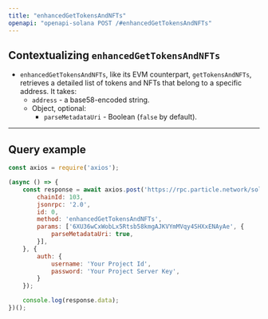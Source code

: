 ```yaml
---
title: "enhancedGetTokensAndNFTs"
openapi: "openapi-solana POST /#enhancedGetTokensAndNFTs"
---
```


## Contextualizing `enhancedGetTokensAndNFTs`

- `enhancedGetTokensAndNFTs`, like its EVM counterpart, `getTokensAndNFTs`, retrieves a detailed list of tokens and NFTs that belong to a specific address. It takes:
  - `address` - a base58-encoded string.
  - Object, optional:
    - `parseMetadataUri` - Boolean (`false` by default).

***

## Query example

```javascript JavaScript
const axios = require('axios');

(async () => {
    const response = await axios.post('https://rpc.particle.network/solana', {
        chainId: 103,
        jsonrpc: '2.0',
        id: 0,
        method: 'enhancedGetTokensAndNFTs',
        params: ['6XU36wCxWobLx5Rtsb58kmgAJKVYmMVqy4SHXxENAyAe', {
            parseMetadataUri: true,
        }],
    }, {
        auth: {
            username: 'Your Project Id',
            password: 'Your Project Server Key',
        }
    });

    console.log(response.data);
})();
```